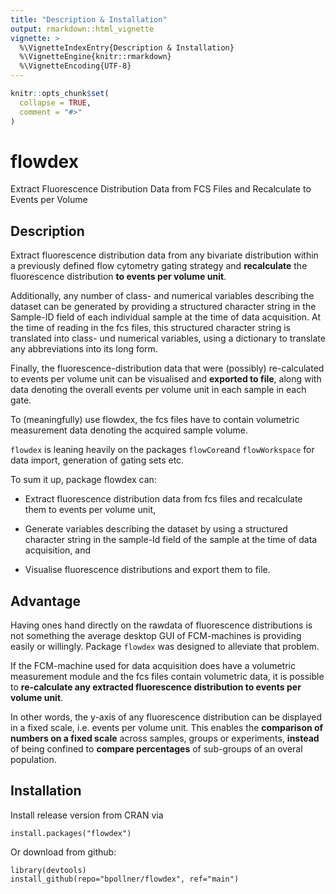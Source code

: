 ```yaml
---
title: "Description & Installation"
output: rmarkdown::html_vignette
vignette: >
  %\VignetteIndexEntry{Description & Installation}
  %\VignetteEngine{knitr::rmarkdown}
  %\VignetteEncoding{UTF-8}
---
```


```r
knitr::opts_chunk$set(
  collapse = TRUE,
  comment = "#>"
)
```

# flowdex

Extract Fluorescence Distribution Data from FCS Files and Recalculate to Events per Volume

## Description

Extract fluorescence distribution data from any bivariate distribution within a previously defined flow cytometry gating strategy and **recalculate** the fluorescence distribution **to events per volume unit**.

Additionally, any number of class- and numerical variables describing the dataset can be generated by providing a structured character string in the Sample-ID field of each individual sample at the time of data acquisition. At the time of reading in the fcs files, this structured character string is translated into class- und numerical variables, using a dictionary to translate any abbreviations into its long form.

Finally, the fluorescence-distribution data that were (possibly) re-calculated to events per volume unit can be visualised and **exported to file**, along with data denoting the overall events per volume unit in each sample in each gate.

To (meaningfully) use flowdex, the fcs files have to contain volumetric measurement data denoting the acquired sample volume.

`flowdex` is leaning heavily on the packages `flowCore`and `flowWorkspace` for data import, generation of gating sets etc.

To sum it up, package flowdex can:

-   Extract fluorescence distribution data from fcs files and recalculate them to events per volume unit,

-   Generate variables describing the dataset by using a structured character string in the sample-Id field of the sample at the time of data acquisition, and

-   Visualise fluorescence distributions and export them to file.

## Advantage

Having ones hand directly on the rawdata of fluorescence distributions is not something the average desktop GUI of FCM-machines is providing easily or willingly. Package `flowdex` was designed to alleviate that problem.

If the FCM-machine used for data acquisition does have a volumetric measurement module and the fcs files contain volumetric data, it is possible to **re-calculate any extracted fluorescence distribution to events per volume unit**.

In other words, the y-axis of any fluorescence distribution can be displayed in a fixed scale, i.e. events per volume unit. This enables the **comparison of numbers on a fixed scale** across samples, groups or experiments, **instead** of being confined to **compare percentages** of sub-groups of an overal population.

## Installation

Install release version from CRAN via

    install.packages("flowdex") 

Or download from github:

    library(devtools)
    install_github(repo="bpollner/flowdex", ref="main")
